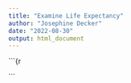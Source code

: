 ```yaml
---
title: "Examine Life Expectancy"
author: "Josephine Decker"
date: "2022-08-30"
output: html_document
---
```


```{r 




```

